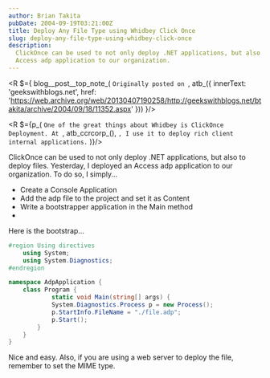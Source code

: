 ```yaml
---
author: Brian Takita
pubDate: 2004-09-19T03:21:00Z
title: Deploy Any File Type using Whidbey Click Once
slug: deploy-any-file-type-using-whidbey-click-once
description:
  ClickOnce can be used to not only deploy .NET applications, but also to deploy files. Yesterday, I deployed an
  Access adp application to our organization.
---
```


<R $={
	blog__post__top_note_(
		`Originally posted on `,
		atb_({
			innerText: 'geekswithblogs.net',
			href: 'https://web.archive.org/web/20130407190258/http://geekswithblogs.net/btakita/archive/2004/09/18/11352.aspx'
		}))
}/>

<R $={p_(
	`One of the great things about Whidbey is ClickOnce Deployment. At `, atb_ccrcorp_(), `, I use it to deploy rich
	client internal applications.`
)}/>

ClickOnce can be used to not only deploy .NET applications, but also to deploy files. Yesterday, I deployed an
Access adp application to our organization. To do so, I simply...

<ul>
	<li>Create a Console Application</li>
	<li>Add the adp file to the project and set it as Content</li>
	<li>Write a bootstrapper application in the Main method</li>
	<li>
		<R $={[
			atb_({
				href: 'https://learn.microsoft.com/en-us/visualstudio/deployment/clickonce-security-and-deployment?view=vs-2022'
			}, 'Configure'), ` the ClickOnce deployment`
		]}/>
	</li>
</ul>

Here is the bootstrap&hellip;

```cs
#region Using directives
	using System;
	using System.Diagnostics;
#endregion

namespace AdpApplication {
	class Program {
			static void Main(string[] args) {
			System.Diagnostics.Process p = new Process();
			p.StartInfo.FileName = "./file.adp";
			p.Start();
		}
	}
}
```

Nice and easy. Also, if you are using a web server to deploy the file, remember to set the MIME type.
